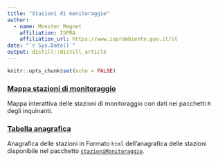 ```yaml
---
title: "Stazioni di monitoraggio"
author:
  - name: Monster Magnet 
    affiliation: ISPRA
    affiliation_url: https://www.isprambiente.gov.it/it
date: "`r Sys.Date()`"
output: distill::distill_article
---
```


```r
knitr::opts_chunk$set(echo = FALSE)
```

### [Mappa stazioni di monitoraggio](./mappaStazioniValide.html)

Mappa interattiva delle stazioni di monitoraggio con dati nei pacchetti `R` degli inquinanti.

### [Tabella anagrafica](./tabella_anagrafica.html)

Anagrafica delle stazioni in Formato `html` dell'anagrafica delle stazioni disponibile nel pacchetto [`stazioniMonitoraggio`](anagrafica.html).